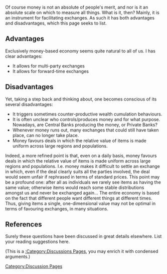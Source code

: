 [[Category:Discussion Pages]]
Of course money is not an absolute of people's merit, and nor is it an absolute scale on which to measure all things. What is it, then? Mainly, it is an instrument for facilitating exchanges. As such it has both advantages and disadvantages, which this page seeks to list. 

== Advantages ==
Exclusively money-based economy seems quite natural to all of us. I has clear advantages:
* It allows for multi-party exchanges
* It allows for forward-time exchanges

== Disadvantages ==
Yet, taking a step back and thinking about, one becomes conscious of its several disadvantages: 
* It triggers sometimes counter-productive wealth cumulation behaviours.
* It is often unclear who controls/produces money and for what purpose. Nowadays, are Central Banks producing the money, or Private Banks?
* Whenever money runs out, many exchanges that could still have taken place, can no longer take place.
* Money favours deals in which the relative value of items is made uniform across large regions and populations. 

Indeed, a more refined point is that, even on a daily basis, money favours deals in which the relative value of items is made uniform across large regions and populations. I.e. money makes it difficult to settle an exchange in which, even if the deal clearly suits all the parties involved, the deal would seem unfair if rephrased in terms of standard prices. This point may be a profound one: after all as individuals we rarely see items as having the same value; otherwise items would reach some stable distributions amongst us and never be exchanged again... The entire economy is based on the fact that different people want different things at different times. Thus, giving items a single, one-dimensional value may not be optimal in terms of favouring exchanges, in many situations.

== References ==
Surely these questions have been discussed in great details elsewhere. List your reading suggestions here.


(This is a [[:Category:Discussions Pages]], you may enrich it with condensed arguments.)
